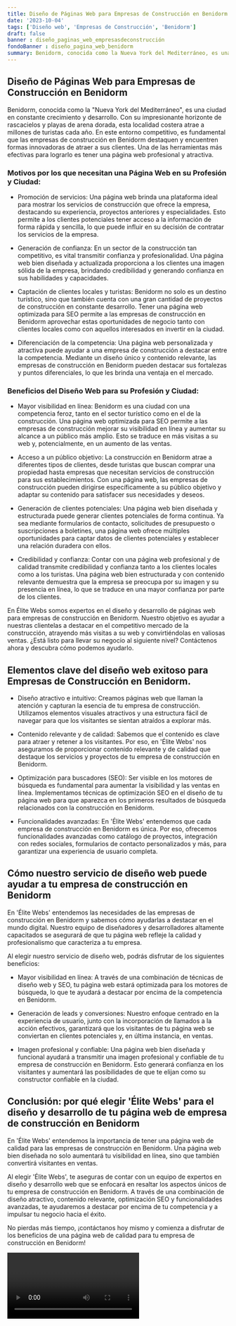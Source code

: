 ```yaml
---
title: Diseño de Páginas Web para Empresas de Construcción en Benidorm
date: '2023-10-04'
tags: ['Diseño web', 'Empresas de Construcción', 'Benidorm']
draft: false
banner : diseño_paginas_web_empresasdeconstrucción
fondoBanner : diseño_pagina_web_benidorm
summary: Benidorm, conocida como la Nueva York del Mediterráneo, es una ciudad en constante crecimiento y desarrollo. Con su impresionante horizonte de rascacielos y playas de arena dorada, esta localidad costera atrae a millones de turistas cada año. En este entorno competitivo, es fundamental que las empresas de construcción en Benidorm destaquen y encuentren formas innovadoras de atraer a sus clientes. Una de las herramientas más efectivas para lograrlo es tener una página web profesional y atractiva.
---
```


## Diseño de Páginas Web para Empresas de Construcción en Benidorm

Benidorm, conocida como la "Nueva York del Mediterráneo", es una ciudad en constante crecimiento y desarrollo. Con su impresionante horizonte de rascacielos y playas de arena dorada, esta localidad costera atrae a millones de turistas cada año. En este entorno competitivo, es fundamental que las empresas de construcción en Benidorm destaquen y encuentren formas innovadoras de atraer a sus clientes. Una de las herramientas más efectivas para lograrlo es tener una página web profesional y atractiva.

### Motivos por los que necesitan una Página Web en su Profesión y Ciudad:
- Promoción de servicios: Una página web brinda una plataforma ideal para mostrar los servicios de construcción que ofrece la empresa, destacando su experiencia, proyectos anteriores y especialidades. Esto permite a los clientes potenciales tener acceso a la información de forma rápida y sencilla, lo que puede influir en su decisión de contratar los servicios de la empresa.

- Generación de confianza: En un sector de la construcción tan competitivo, es vital transmitir confianza y profesionalidad. Una página web bien diseñada y actualizada proporciona a los clientes una imagen sólida de la empresa, brindando credibilidad y generando confianza en sus habilidades y capacidades.

- Captación de clientes locales y turistas: Benidorm no solo es un destino turístico, sino que también cuenta con una gran cantidad de proyectos de construcción en constante desarrollo. Tener una página web optimizada para SEO permite a las empresas de construcción en Benidorm aprovechar estas oportunidades de negocio tanto con clientes locales como con aquellos interesados en invertir en la ciudad.

- Diferenciación de la competencia: Una página web personalizada y atractiva puede ayudar a una empresa de construcción a destacar entre la competencia. Mediante un diseño único y contenido relevante, las empresas de construcción en Benidorm pueden destacar sus fortalezas y puntos diferenciales, lo que les brinda una ventaja en el mercado.

### Beneficios del Diseño Web para su Profesión y Ciudad:
- Mayor visibilidad en línea: Benidorm es una ciudad con una competencia feroz, tanto en el sector turístico como en el de la construcción. Una página web optimizada para SEO permite a las empresas de construcción mejorar su visibilidad en línea y aumentar su alcance a un público más amplio. Esto se traduce en más visitas a su web y, potencialmente, en un aumento de las ventas.

- Acceso a un público objetivo: La construcción en Benidorm atrae a diferentes tipos de clientes, desde turistas que buscan comprar una propiedad hasta empresas que necesitan servicios de construcción para sus establecimientos. Con una página web, las empresas de construcción pueden dirigirse específicamente a su público objetivo y adaptar su contenido para satisfacer sus necesidades y deseos.

- Generación de clientes potenciales: Una página web bien diseñada y estructurada puede generar clientes potenciales de forma continua. Ya sea mediante formularios de contacto, solicitudes de presupuesto o suscripciones a boletines, una página web ofrece múltiples oportunidades para captar datos de clientes potenciales y establecer una relación duradera con ellos.

- Credibilidad y confianza: Contar con una página web profesional y de calidad transmite credibilidad y confianza tanto a los clientes locales como a los turistas. Una página web bien estructurada y con contenido relevante demuestra que la empresa se preocupa por su imagen y su presencia en línea, lo que se traduce en una mayor confianza por parte de los clientes.

En Élite Webs somos expertos en el diseño y desarrollo de páginas web para empresas de construcción en Benidorm. Nuestro objetivo es ayudar a nuestras clientelas a destacar en el competitivo mercado de la construcción, atrayendo más visitas a su web y convirtiéndolas en valiosas ventas. ¿Está listo para llevar su negocio al siguiente nivel? Contáctenos ahora y descubra cómo podemos ayudarlo.

<GifSeo />

<Cta />

## Elementos clave del diseño web exitoso para Empresas de Construcción en Benidorm.

- Diseño atractivo e intuitivo: Creamos páginas web que llaman la atención y capturan la esencia de tu empresa de construcción. Utilizamos elementos visuales atractivos y una estructura fácil de navegar para que los visitantes se sientan atraídos a explorar más.

- Contenido relevante y de calidad: Sabemos que el contenido es clave para atraer y retener a los visitantes. Por eso, en 'Élite Webs' nos aseguramos de proporcionar contenido relevante y de calidad que destaque los servicios y proyectos de tu empresa de construcción en Benidorm.

- Optimización para buscadores (SEO): Ser visible en los motores de búsqueda es fundamental para aumentar la visibilidad y las ventas en línea. Implementamos técnicas de optimización SEO en el diseño de tu página web para que aparezca en los primeros resultados de búsqueda relacionados con la construcción en Benidorm.

- Funcionalidades avanzadas: En 'Élite Webs' entendemos que cada empresa de construcción en Benidorm es única. Por eso, ofrecemos funcionalidades avanzadas como catálogo de proyectos, integración con redes sociales, formularios de contacto personalizados y más, para garantizar una experiencia de usuario completa.

## Cómo nuestro servicio de diseño web puede ayudar a tu empresa de construcción en Benidorm

En 'Élite Webs' entendemos las necesidades de las empresas de construcción en Benidorm y sabemos cómo ayudarlas a destacar en el mundo digital. Nuestro equipo de diseñadores y desarrolladores altamente capacitados se asegurará de que tu página web refleje la calidad y profesionalismo que caracteriza a tu empresa.

Al elegir nuestro servicio de diseño web, podrás disfrutar de los siguientes beneficios:

- Mayor visibilidad en línea: A través de una combinación de técnicas de diseño web y SEO, tu página web estará optimizada para los motores de búsqueda, lo que te ayudará a destacar por encima de la competencia en Benidorm.

- Generación de leads y conversiones: Nuestro enfoque centrado en la experiencia de usuario, junto con la incorporación de llamados a la acción efectivos, garantizará que los visitantes de tu página web se conviertan en clientes potenciales y, en última instancia, en ventas.

- Imagen profesional y confiable: Una página web bien diseñada y funcional ayudará a transmitir una imagen profesional y confiable de tu empresa de construcción en Benidorm. Esto generará confianza en los visitantes y aumentará las posibilidades de que te elijan como su constructor confiable en la ciudad.

## Conclusión: por qué elegir 'Élite Webs' para el diseño y desarrollo de tu página web de empresa de construcción en Benidorm

En 'Élite Webs' entendemos la importancia de tener una página web de calidad para las empresas de construcción en Benidorm. Una página web bien diseñada no solo aumentará tu visibilidad en línea, sino que también convertirá visitantes en ventas.

Al elegir 'Élite Webs', te aseguras de contar con un equipo de expertos en diseño y desarrollo web que se enfocará en resaltar los aspectos únicos de tu empresa de construcción en Benidorm. A través de una combinación de diseño atractivo, contenido relevante, optimización SEO y funcionalidades avanzadas, te ayudaremos a destacar por encima de tu competencia y a impulsar tu negocio hacia el éxito.

No pierdas más tiempo, ¡contáctanos hoy mismo y comienza a disfrutar de los beneficios de una página web de calidad para tu empresa de construcción en Benidorm!

<Video />

<CtaBot job='Empresas de Construcción' city='Benidorm'/>

<Gmaps query='Benidorm+españa+maps' />